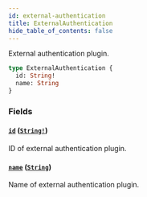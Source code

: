 ```yaml
---
id: external-authentication
title: ExternalAuthentication
hide_table_of_contents: false
---
```


External authentication plugin.

```graphql
type ExternalAuthentication {
  id: String!
  name: String
}
```

### Fields

#### [`id`](#) ([`String!`](../../../developer/api-reference/scalars/string))

ID of external authentication plugin.

#### [`name`](#) ([`String`](../../../developer/api-reference/scalars/string))

Name of external authentication plugin.
